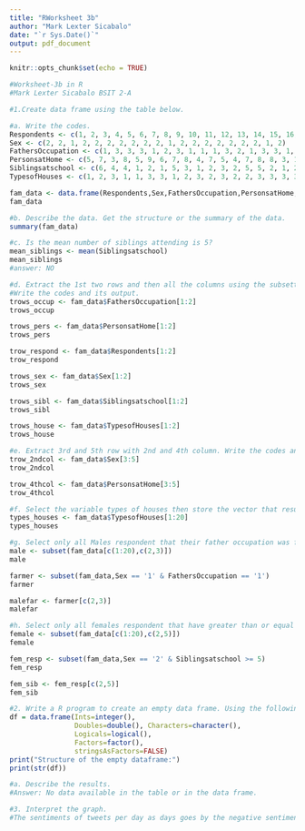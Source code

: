 ```yaml
---
title: "RWorksheet 3b"
author: "Mark Lexter Sicabalo"
date: "`r Sys.Date()`"
output: pdf_document
---
```


```r
knitr::opts_chunk$set(echo = TRUE)
```

```r
#Worksheet-3b in R
#Mark Lexter Sicabalo BSIT 2-A

#1.Create data frame using the table below.

#a. Write the codes.
Respondents <- c(1, 2, 3, 4, 5, 6, 7, 8, 9, 10, 11, 12, 13, 14, 15, 16, 17, 18, 19, 20)
Sex <- c(2, 2, 1, 2, 2, 2, 2, 2, 2, 2, 1, 2, 2, 2, 2, 2, 2, 2, 1, 2)
FathersOccupation <- c(1, 3, 3, 3, 1, 2, 3, 1, 1, 1, 3, 2, 1, 3, 3, 1, 3, 1, 2, 1)
PersonsatHome <- c(5, 7, 3, 8, 5, 9, 6, 7, 8, 4, 7, 5, 4, 7, 8, 8, 3, 11, 7, 6)
Siblingsatschool <- c(6, 4, 4, 1, 2, 1, 5, 3, 1, 2, 3, 2, 5, 5, 2, 1, 2, 5, 3, 2)
TypesofHouses <- c(1, 2, 3, 1, 1, 3, 3, 1, 2, 3, 2, 3, 2, 2, 3, 3, 3, 3, 3, 2)

fam_data <- data.frame(Respondents,Sex,FathersOccupation,PersonsatHome,Siblingsatschool,TypesofHouses)
fam_data
```

```r
#b. Describe the data. Get the structure or the summary of the data.
summary(fam_data)
```

```r
#c. Is the mean number of siblings attending is 5?
mean_siblings <- mean(Siblingsatschool)
mean_siblings
#answer: NO
```

```r
#d. Extract the 1st two rows and then all the columns using the subsetting functions.
#Write the codes and its output.
trows_occup <- fam_data$FathersOccupation[1:2]
trows_occup

trows_pers <- fam_data$PersonsatHome[1:2]
trows_pers

trow_respond <- fam_data$Respondents[1:2]
trow_respond

trows_sex <- fam_data$Sex[1:2]
trows_sex

trows_sibl <- fam_data$Siblingsatschool[1:2]
trows_sibl

trows_house <- fam_data$TypesofHouses[1:2]
trows_house
```

```r
#e. Extract 3rd and 5th row with 2nd and 4th column. Write the codes and its result.
trow_2ndcol <- fam_data$Sex[3:5]
trow_2ndcol

trow_4thcol <- fam_data$PersonsatHome[3:5]
trow_4thcol
```

```r
#f. Select the variable types of houses then store the vector that results as types_houses. Write the codes.
types_houses <- fam_data$TypesofHouses[1:20]
types_houses
```

```r
#g. Select only all Males respondent that their father occupation was farmer. Write the codes and its output.
male <- subset(fam_data[c(1:20),c(2,3)])
male

farmer <- subset(fam_data,Sex == '1' & FathersOccupation == '1')
farmer 

malefar <- farmer[c(2,3)]
malefar
```

```r
#h. Select only all females respondent that have greater than or equal to 5 number of siblings attending school. Write the codes and its outputs.
female <- subset(fam_data[c(1:20),c(2,5)])
female

fem_resp <- subset(fam_data,Sex == '2' & Siblingsatschool >= 5)
fem_resp

fem_sib <- fem_resp[c(2,5)]
fem_sib
```

```r
#2. Write a R program to create an empty data frame. Using the following codes:
df = data.frame(Ints=integer(),
                Doubles=double(), Characters=character(),
                Logicals=logical(),
                Factors=factor(),
                stringsAsFactors=FALSE)
print("Structure of the empty dataframe:")
print(str(df))
```

```r
#a. Describe the results.
#Answer: No data available in the table or in the data frame.

#3. Interpret the graph.
#The sentiments of tweets per day as days goes by the negative sentiments is high with the legend color of red. While in the middle is positive sentiments with the legend color of blue and the lowest is neutral sentiments with the legend color of yellow.
```